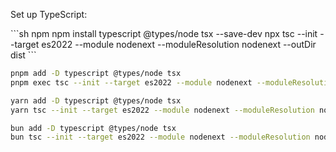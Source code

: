 Set up TypeScript:

<CodeGroup>
```sh npm
npm install typescript @types/node tsx --save-dev
npx tsc --init --target es2022 --module nodenext --moduleResolution nodenext --outDir dist
```

```sh pnpm
pnpm add -D typescript @types/node tsx
pnpm exec tsc --init --target es2022 --module nodenext --moduleResolution nodenext --outDir dist
```

```sh yarn
yarn add -D typescript @types/node tsx
yarn tsc --init --target es2022 --module nodenext --moduleResolution nodenext --outDir dist
```

```sh bun
bun add -D typescript @types/node tsx
bun tsc --init --target es2022 --module nodenext --moduleResolution nodenext --outDir dist
```
</CodeGroup>

